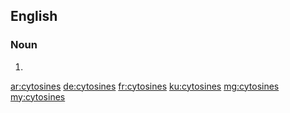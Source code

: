 ==English==

===Noun===
{{head|en}}

# {{plural of|cytosine}}

[[ar:cytosines]]
[[de:cytosines]]
[[fr:cytosines]]
[[ku:cytosines]]
[[mg:cytosines]]
[[my:cytosines]]